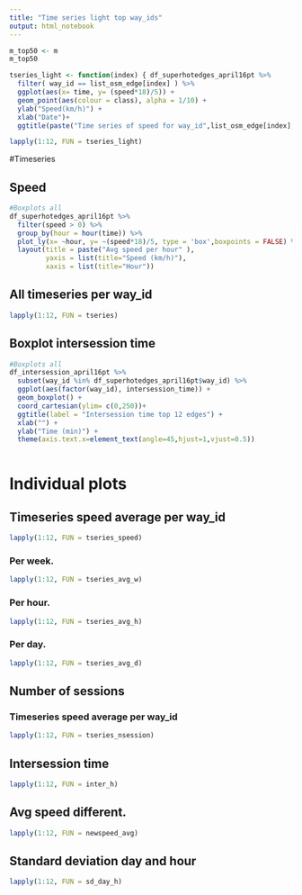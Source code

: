 ```yaml
---
title: "Time series light top way_ids"
output: html_notebook
---
```


```r
m_top50 <- m
m_top50
```

```r
tseries_light <- function(index) { df_superhotedges_april16pt %>% 
  filter( way_id == list_osm_edge[index] ) %>% 
  ggplot(aes(x= time, y= (speed*18)/5)) + 
  geom_point(aes(colour = class), alpha = 1/10) + 
  ylab("Speed(km/h)") + 
  xlab("Date")+ 
  ggtitle(paste("Time series of speed for way_id",list_osm_edge[index], sep = " " ))}


```

```r
lapply(1:12, FUN = tseries_light)
```

#Timeseries 

## Speed  
```r
#Boxplots all 
df_superhotedges_april16pt %>% 
  filter(speed > 0) %>% 
  group_by(hour = hour(time)) %>% 
  plot_ly(x= ~hour, y= ~(speed*18)/5, type = 'box',boxpoints = FALSE) %>% 
  layout(title = paste("Avg speed per hour" ),
         yaxis = list(title="Speed (km/h)"),
         xaxis = list(title="Hour"))
```

## All timeseries per way_id

```r
lapply(1:12, FUN = tseries)
```

## Boxplot intersession time  
```r
#Boxplots all 
df_intersession_april16pt %>%
  subset(way_id %in% df_superhotedges_april16pt$way_id) %>% 
  ggplot(aes(factor(way_id), intersession_time)) +
  geom_boxplot() +
  coord_cartesian(ylim= c(0,250))+
  ggtitle(label = "Intersession time top 12 edges") + 
  xlab("") + 
  ylab("Time (min)") +
  theme(axis.text.x=element_text(angle=45,hjust=1,vjust=0.5))
  

```

# Individual plots

## Timeseries speed average per way_id

```r
lapply(1:12, FUN = tseries_speed)
```

### Per week. 
```r
lapply(1:12, FUN = tseries_avg_w)
```

### Per hour. 
```r
lapply(1:12, FUN = tseries_avg_h)
```

### Per day.
```r
lapply(1:12, FUN = tseries_avg_d)
```




## Number of sessions 
### Timeseries speed average per way_id

```r
lapply(1:12, FUN = tseries_nsession)
```


## Intersession time 

```r
lapply(1:12, FUN = inter_h)
```







## Avg speed different.

```r
lapply(1:12, FUN = newspeed_avg)
```


## Standard deviation day and hour

```r
lapply(1:12, FUN = sd_day_h)
```





























